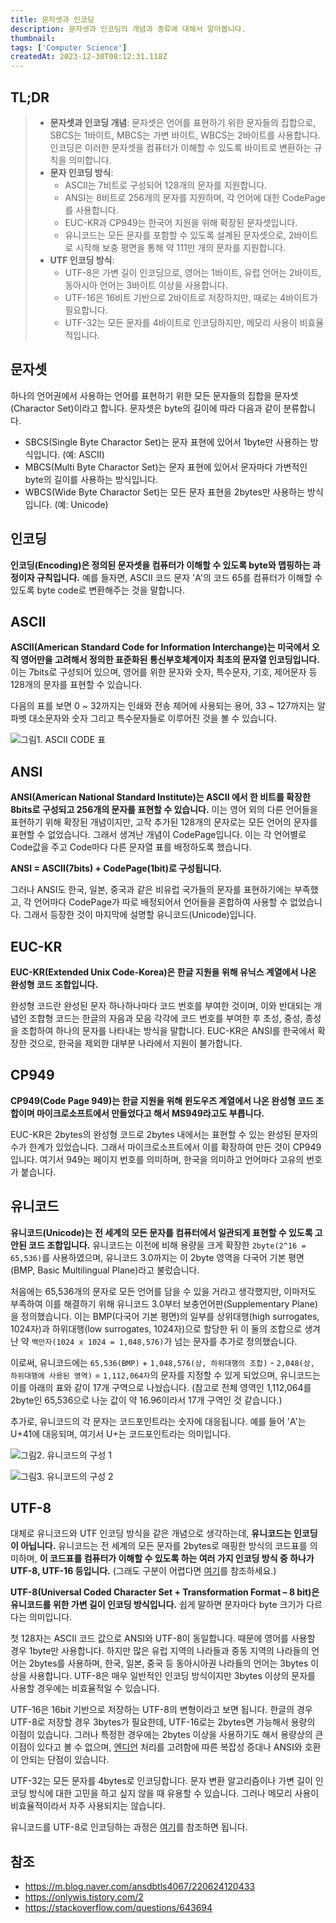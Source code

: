 ```yaml
---
title: 문자셋과 인코딩
description: 문자셋과 인코딩의 개념과 종류에 대해서 알아봅니다.
thumbnail:
tags: ['Computer Science']
createdAt: 2023-12-30T08:12:31.118Z
---
```


## TL;DR

<Blockquote type="info">

- **문자셋과 인코딩 개념**: 문자셋은 언어를 표현하기 위한 문자들의 집합으로, SBCS는 1바이트, MBCS는 가변 바이트, WBCS는 2바이트를 사용합니다. 인코딩은 이러한 문자셋을 컴퓨터가 이해할 수 있도록 바이트로 변환하는 규칙을 의미합니다.
- **문자 인코딩 방식**:
  - ASCII는 7비트로 구성되어 128개의 문자를 지원합니다.
  - ANSI는 8비트로 256개의 문자를 지원하며, 각 언어에 대한 CodePage를 사용합니다.
  - EUC-KR과 CP949는 한국어 지원을 위해 확장된 문자셋입니다.
  - 유니코드는 모든 문자를 포함할 수 있도록 설계된 문자셋으로, 2바이트로 시작해 보충 평면을 통해 약 111만 개의 문자를 지원합니다.
- **UTF 인코딩 방식**:
  - UTF-8은 가변 길이 인코딩으로, 영어는 1바이트, 유럽 언어는 2바이트, 동아시아 언어는 3바이트 이상을 사용합니다.
  - UTF-16은 16비트 기반으로 2바이트로 저장하지만, 때로는 4바이트가 필요합니다.
  - UTF-32는 모든 문자를 4바이트로 인코딩하지만, 메모리 사용이 비효율적입니다.

</Blockquote>

## 문자셋

하나의 언어권에서 사용하는 언어를 표현하기 위한 모든 문자들의 집합을 문자셋(Charactor Set)이라고 합니다. 문자셋은 byte의 길이에 따라 다음과 같이 분류합니다.

- SBCS(Single Byte Charactor Set)는 문자 표현에 있어서 1byte만 사용하는 방식입니다. (예: ASCII)
- MBCS(Multi Byte Charactor Set)는 문자 표현에 있어서 문자마다 가변적인 byte의 길이를 사용하는 방식입니다.
- WBCS(Wide Byte Charactor Set)는 모든 문자 표현을 2bytes만 사용하는 방식입니다. (예: Unicode)

## 인코딩

**인코딩(Encoding)은 정의된 문자셋을 컴퓨터가 이해할 수 있도록 byte와 맵핑하는 과정이자 규칙입니다.**
예를 들자면, ASCII 코드 문자 'A'의 코드 65를 컴퓨터가 이해할 수 있도록 byte code로 변환해주는 것을 말합니다.

## ASCII

**ASCII(American Standard Code for Information Interchange)는 미국에서 오직 영어만을 고려해서 정의한 표준화된 통신부호체계이자 최초의 문자열 인코딩입니다.** 이는 7bits로 구성되어 있으며, 영어를 위한 문자와 숫자, 특수문자, 기호, 제어문자 등 128개의 문자를 표현할 수 있습니다.

다음의 표를 보면 0 ~ 32까지는 인쇄와 전송 제어에 사용되는 용어, 33 ~ 127까지는 알파벳 대소문자와 숫자 그리고 특수문자들로 이루어진 것을 볼 수 있습니다.

![그림1. ASCII CODE 표](/assets/contents/charset-encoding/1.png)

## ANSI

**ANSI(American National Standard Institute)는 ASCII 에서 한 비트를 확장한 8bits로 구성되고 256개의 문자를 표현할 수 있습니다.** 이는 영어 외의 다른 언어들을 표현하기 위해 확장된 개념이지만, 고작 추가된 128개의 문자로는 모든 언어의 문자를 표현할 수 없었습니다. 그래서 생겨난 개념이 CodePage입니다. 이는 각 언어별로 Code값을 주고 Code마다 다른 문자열 표를 배정하도록 했습니다.

**ANSI = ASCII(7bits) + CodePage(1bit)로 구성됩니다.**

그러나 ANSI도 한국, 일본, 중국과 같은 비유럽 국가들의 문자를 표현하기에는 부족했고, 각 언어마다 CodePage가 따로 배정되어서 언어들을 혼합하여 사용할 수 없었습니다. 그래서 등장한 것이 마지막에 설명할 유니코드(Unicode)입니다.

## EUC-KR

**EUC-KR(Extended Unix Code-Korea)은 한글 지원을 위해 유닉스 계열에서 나온 완성형 코드 조합입니다.**

완성형 코드란 완성된 문자 하나하나마다 코드 번호를 부여한 것이며, 이와 반대되는 개념인 조합형 코드는 한글의 자음과 모음 각각에 코드 번호를 부여한 후 초성, 중성, 종성을 조합하여 하나의 문자를 나타내는 방식을 말합니다.
EUC-KR은 ANSI를 한국에서 확장한 것으로, 한국을 제외한 대부분 나라에서 지원이 불가합니다.

## CP949

**CP949(Code Page 949)는 한글 지원을 위해 윈도우즈 계열에서 나온 완성형 코드 조합이며 마이크로소프트에서 만들었다고 해서 MS949라고도 부릅니다.**

EUC-KR은 2bytes의 완성형 코드로 2bytes 내에서는 표현할 수 있는 완성된 문자의 수가 한계가 있었습니다.
그래서 마이크로소프트에서 이를 확장하여 만든 것이 CP949입니다. 여기서 949는 페이지 번호를 의미하며, 한국을 의미하고 언어마다 고유의 번호가 붙습니다.

## 유니코드

**유니코드(Unicode)는 전 세계의 모든 문자를 컴퓨터에서 일관되게 표현할 수 있도록 고안된 코드 조합입니다.** 유니코드는 이전에 비해 용량을 크게 확장한 `2byte(2^16 = 65,536)`를 사용하였으며, 유니코드 3.0까지는 이 2byte 영역을 다국어 기본 평면(BMP, Basic Multilingual Plane)라고 불렀습니다.

처음에는 65,536개의 문자로 모든 언어를 담을 수 있을 거라고 생각했지만, 이마저도 부족하여 이를 해결하기 위해 유니코드 3.0부터 보충언어판(Supplementary Plane)을 정의했습니다. 이는 BMP(다국어 기본 평면)의 일부를 상위대행(high surrogates, 1024자)과 하위대행(low surrogates, 1024자)으로 할당한 뒤 이 둘의 조합으로 생겨난 약 `백만자(1024 x 1024 = 1,048,576)`가 넘는 문자를 추가로 정의했습니다.

이로써, 유니코드에는 `65,536(BMP)` + `1,048,576(상, 하위대행의 조합)` - `2,048(상, 하위대행에 사용된 영역)` = `1,112,064자`의 문자를 지정할 수 있게 되었으며, 유니코드는 이를 아래의 표와 같이 17개 구역으로 나눴습니다. (참고로 전체 영역인 1,112,064를 2byte인 65,536으로 나눈 값이 약 16.96이라서 17개 구역인 것 같습니다.)

추가로, 유니코드의 각 문자는 코드포인트라는 숫자에 대응됩니다. 예를 들어 'A'는 U+41에 대응되며, 여기서 U+는 코드포인트라는 의미입니다.

![그림2. 유니코드의 구성 1](/assets/contents/charset-encoding/2.png)

![그림3. 유니코드의 구성 2](/assets/contents/charset-encoding/3.png)

## UTF-8

대체로 유니코드와 UTF 인코딩 방식을 같은 개념으로 생각하는데, **유니코드는 인코딩이 아닙니다.**
유니코드는 전 세계의 모든 문자를 2bytes로 매핑한 방식의 코드표를 의미하며, **이 코드표를 컴퓨터가 이해할 수 있도록 하는 여러 가지 인코딩 방식 중 하나가 UTF-8, UTF-16 등입니다.**
(그래도 구분이 어렵다면 [여기](https://stackoverflow.com/questions/643694/what-is-the-difference-between-utf-8-and-unicode)를 참조하세요.)

**UTF-8(Universal Coded Character Set + Transformation Format – 8 bit)은 유니코드를 위한 가변 길이 인코딩 방식입니다.** 쉽게 말하면 문자마다 byte 크기가 다르다는 의미입니다.

첫 128자는 ASCII 코드 값으로 ANSI와 UTF-8이 동일합니다. 때문에 영어를 사용할 경우 1byte만 사용합니다.
하지만 많은 유럽 지역의 나라들과 중동 지역의 나라들의 언어는 2bytes를 사용하며, 한국, 일본, 중국 등 동아시아권 나라들의 언어는 3bytes 이상을 사용합니다.
UTF-8은 매우 일반적인 인코딩 방식이지만 3bytes 이상의 문자를 사용할 경우에는 비효율적일 수 있습니다.

UTF-16은 16bit 기반으로 저장하는 UTF-8의 변형이라고 보면 됩니다.
한글의 경우 UTF-8로 저장할 경우 3bytes가 필요한데, UTF-16로는 2bytes면 가능해서 용량의 이점이 있습니다. 그러나 특정한 경우에는 2bytes 이상을 사용하기도 해서 용량상의 큰 이점이 있다고 볼 수 없으며, [엔디언](<https://ko.wikipedia.org/wiki/%EC%97%94%EB%94%94%EC%96%B8#:~:text=%EC%97%94%EB%94%94%EC%96%B8(Endianness)%EC%9D%80%20%EC%BB%B4%ED%93%A8%ED%84%B0,(Byte%20order)%EB%9D%BC%20%ED%95%9C%EB%8B%A4.>) 처리를 고려함에 따른 복잡성 증대나 ANSI와 호환이 안되는 단점이 있습니다.

UTF-32는 모든 문자를 4bytes로 인코딩합니다. 문자 변환 알고리즘이나 가변 길이 인코딩 방식에 대한 고민을 하고 싶지 않을 때 유용할 수 있습니다. 그러나 메모리 사용이 비효율적이라서 자주 사용되지는 않습니다.

유니코드를 UTF-8로 인코딩하는 과정은 [여기](https://ko.wikipedia.org/wiki/UTF-8)를 참조하면 됩니다.

## 참조

- https://m.blog.naver.com/ansdbtls4067/220624120433
- https://onlywis.tistory.com/2
- https://stackoverflow.com/questions/643694

<br />
